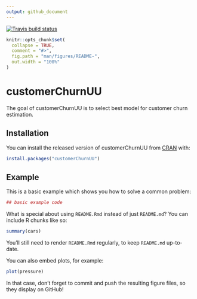 ```yaml
---
output: github_document
---
```


[![Travis build status](https://travis-ci.com/pkchouhan14/customerChurnUU.svg?branch=master)](https://travis-ci.com/pkchouhan14/customerChurnUU)
<!-- README.md is generated from README.Rmd. Please edit that file -->

```r
knitr::opts_chunk$set(
  collapse = TRUE,
  comment = "#>",
  fig.path = "man/figures/README-",
  out.width = "100%"
)
```
# customerChurnUU

The goal of customerChurnUU is to select best model for customer churn estimation.

## Installation

You can install the released version of customerChurnUU from [CRAN](https://CRAN.R-project.org) with:

``` r
install.packages("customerChurnUU")
```

## Example

This is a basic example which shows you how to solve a common problem:

```r
## basic example code
```

What is special about using `README.Rmd` instead of just `README.md`? You can include R chunks like so:

```r
summary(cars)
```

You'll still need to render `README.Rmd` regularly, to keep `README.md` up-to-date.

You can also embed plots, for example:

```r
plot(pressure)
```

In that case, don't forget to commit and push the resulting figure files, so they display on GitHub!
